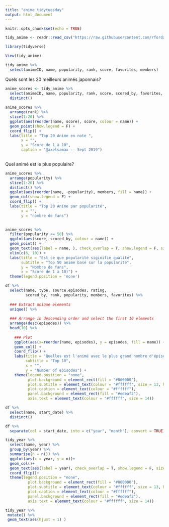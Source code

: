 ```yaml
---
title: "anime tidytuesday"
output: html_document
---
```


```r
knitr::opts_chunk$set(echo = TRUE)
```

```r
tidy_anime <- readr::read_csv("https://raw.githubusercontent.com/rfordatascience/tidytuesday/master/data/2019/2019-04-23/tidy_anime.csv")

library(tidyverse)
```

```r
View(tidy_anime)
```


```r
tidy_anime %>%   
  select(animeID, name, popularity, rank, score, favorites, members)
```



Quels sont les 20 meilleurs animés japonnais?

```r
anime_scores <- tidy_anime %>% 
  select(animeID, name, popularity, rank, score, scored_by, favorites, members) %>% 
  distinct()
  
anime_scores %>% 
  arrange(rank) %>% 
  slice(1:20) %>% 
  ggplot(aes(reorder(name, score), score, colour = name)) + 
  geom_point(show.legend = F) + 
  coord_flip() +
  labs(title = "Top 20 Anime en note ",
       x = "",
       y = "Score de 1 à 10",
       caption = "@axelsamax -- Sept 2019")
       
```


Quel animé est le plus populaire?
```r
anime_scores %>%
  arrange(popularity) %>%
  slice(1:20) %>%  
  distinct() %>% 
  ggplot(aes(reorder(name, -popularity), members, fill = name)) +
  geom_col(show.legend = F) +
  coord_flip() +
  labs(title = "Top 20 Anime par popularité", 
       x = "", 
       y = "nombre de fans")
  
```

```r
anime_scores %>% 
  filter(popularity <= 50) %>%
  ggplot(aes(score, scored_by, colour = name)) + 
  geom_point() + 
  geom_text(aes(label = name, ), check_overlap = T, show.legend = F, size = 3, hjust = 1) + 
  xlim(c(6, 10)) +
  labs(title = "Est ce que popularité siginifie qualité", 
       subtitle = "Top 50 anime basé sur la popularité",
       y = "Nombre de fans",
       x = "Score de 1 à 10)") + 
  theme(legend.position = 'none')
```


```r
df %>%
  select(name, type, source,episodes, rating,
         scored_by, rank, popularity, members, favorites) %>%
  
  ### Extract unique elements  
  unique() %>%
  
  ### Arrange in descending order and select the first 10 elements
  arrange(desc(episodes)) %>% 
  head(10) %>%
  
    ### Plot
    ggplot(aes(x=reorder(name, episodes), y = episodes, fill = name)) +
    geom_col() +
    coord_flip() +
    labs(title = "Quelles est l'animé avec le plus grand nombre d'épisode",
         subtitle = "Top 10", 
         x = "", 
         y = "Number of episodes") +
    theme(legend.position = "none",
          plot.background = element_rect(fill = "#000000"),
          plot.subtitle = element_text(colour = "#ffffff", size = 13, hjust = 0.5),
          plot.caption = element_text(colour = "#ffffff"),
          panel.background = element_rect(fill = "#edeaf2"),
          axis.text = element_text(colour = "#ffffff", size = 14))
```

```r
df %>% 
  select(name, start_date) %>% 
  distinct()
```

```r
df %>% 
  separate(col = start_date, into = c("year", "month"), convert = TRUE) -> tidy_year
```

```r
tidy_year %>% 
  select(name, year) %>% 
  group_by(year) %>% 
  summarise(n = n()) %>% 
  ggplot(aes(x = year, y = n))+
  geom_col()+
  geom_text(aes(label = year), check_overlap = T, show.legend = F, size = 3, hjust = 1)+
  coord_flip()+
  theme(legend.position = "none",
          plot.background = element_rect(fill = "#000000"),
          plot.subtitle = element_text(colour = "#ffffff", size = 13, hjust = 0.5),
          plot.caption = element_text(colour = "#ffffff"),
          panel.background = element_rect(fill = "#edeaf2"),
          axis.text = element_text(colour = "#ffffff", size = 14))

```

```r
tidy_year %>% 
 mutate() %>% 
 geom_text(aes(hjust = 1) )

```




